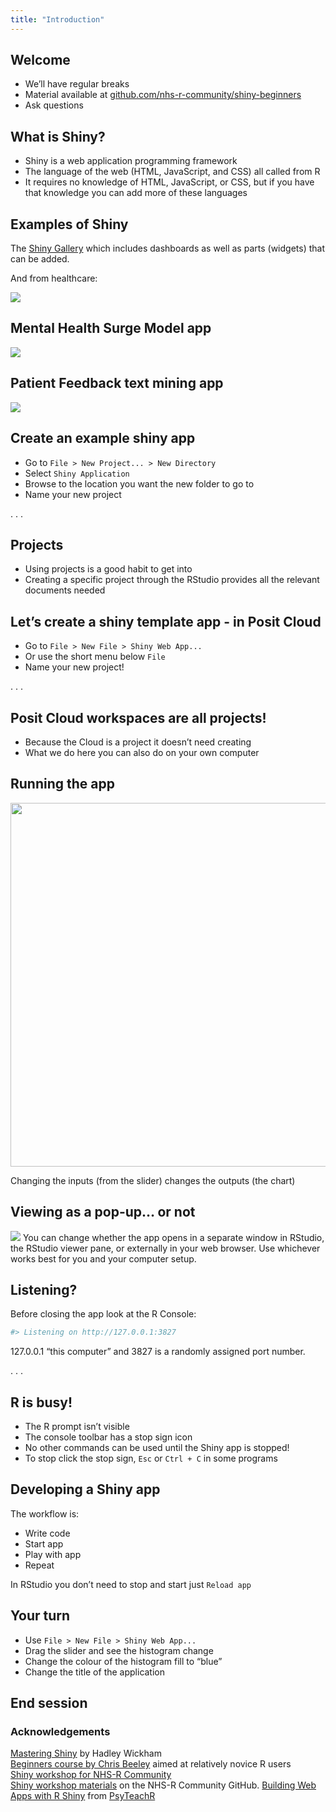 ```yaml
---
title: "Introduction"
---
```


## Welcome

- We'll have regular breaks
- Material available at [github.com/nhs-r-community/shiny-beginners](https://github.com/nhs-r-community/shiny-beginners)
- Ask questions

## What is Shiny?

-   Shiny is a web application programming framework
-   The language of the web (HTML, JavaScript, and CSS) all called from R
-   It requires no knowledge of HTML, JavaScript, or CSS, but if you have that knowledge you can add more of these languages

## Examples of Shiny

The [Shiny Gallery](https://shiny.posit.co/r/gallery/) which includes dashboards as well as parts (widgets) that can be added.

And from healthcare:

[![](https://github.com/traffordDataLab/imd19/raw/master/screenshot.png){fig-alt="Screenshot of the Indices of Deprivation 2019 dashboard from Trafford Data lab"}](https://trafforddatalab.shinyapps.io/imd19)

## Mental Health Surge Model app

[![](img/mental_health_modelling.PNG){fig-alt="Screenshot of Mental Health Modelling app from The Strategy Unit used to estimate the impacts of COVID-19 on mental health services in England"}](https://strategyunit.shinyapps.io/MH_Surge_Modelling/)

## Patient Feedback text mining app

[![](img/screenshot-pxtextmining.PNG){fig-alt="Screenshot of Patient Text Mining app from Nottinghamshire Healthcare NHS Foundation Trust (via funding from NHS England)"}](https://cdu-data-science-team.github.io/pxtextmining/)


## Create an example shiny app

::: incremental
-   Go to `File > New Project... > New Directory`
-   Select `Shiny Application`
-   Browse to the location you want the new folder to go to
-   Name your new project
:::

. . .

::: {.callout-note collapse="false" appearance="default" icon="true"}
## Projects

-   Using projects is a good habit to get into
-   Creating a specific project through the RStudio provides all the relevant documents needed
:::

## Let's create a shiny template app - in Posit Cloud

::: incremental
-   Go to `File > New File > Shiny Web App...`
-   Or use the short menu below `File`
-   Name your new project!
:::

. . .

::: {.callout-warning collapse="false" appearance="default" icon="true"}
## Posit Cloud workspaces are all projects!

-   Because the Cloud is a project it doesn't need creating
-   What we do here you can also do on your own computer
:::

## Running the app

![](img/screenshot-run-app.PNG){fig-alt="Screenshot of the RStudio pane under Tools and Help with the Run app icon and words" fig-align="center" width="582"}

Changing the inputs (from the slider) changes the outputs (the chart)

## Viewing as a pop-up... or not

::: {.info data-latex=""}
![](img/rstudio_run_app.png)
You can change whether the app opens in a separate window in RStudio, the RStudio viewer pane, or externally in your web browser. Use whichever works best for you and your computer setup.
:::

## Listening?

Before closing the app look at the R Console:

```r
#> Listening on http://127.0.0.1:3827
```

127.0.0.1 “this computer” and 3827 is a randomly assigned port number.

. . .

:::{.callout-important collapse=false appearance='default' icon=true}
## R is busy!
- The R prompt isn't visible
- The console toolbar has a stop sign icon
- No other commands can be used until the Shiny app is stopped!
- To stop click the stop sign, `Esc` or `Ctrl + C` in some programs
:::

## Developing a Shiny app

The workflow is:

- Write code
- Start app
- Play with app
- Repeat

In RStudio you don't need to stop and start just `Reload app`

## Your turn 

- Use `File > New File > Shiny Web App...`
- Drag the slider and see the histogram change
- Change the colour of the histogram fill to "blue"
- Change the title of the application

## End session

### Acknowledgements

[Mastering Shiny](https://mastering-shiny.org/basic-app.html) by Hadley Wickham  
[Beginners course by Chris Beeley](https://github.com/ChrisBeeley/shiny_beginners/tree/main) aimed at relatively novice R users  
[Shiny workshop for NHS-R Community](https://www.youtube.com/watch?v=wEYaeltxlys&list=PLXCrMzQaI6c1Na7BE18OsWtE1WKqrclNn&index=27)  
[Shiny workshop materials](https://github.com/nhs-r-community/shiny-training) on the NHS-R Community GitHub.
[Building Web Apps with R Shiny](https://debruine.github.io/shinyintro/first-app.html) from [PsyTeachR](https://psyteachr.github.io/)
